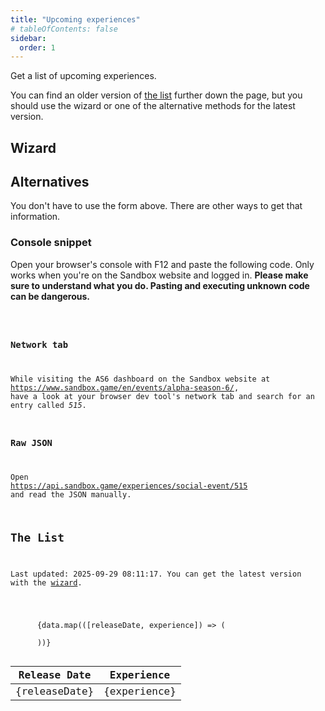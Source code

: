 ```yaml
---
title: "Upcoming experiences"
# tableOfContents: false
sidebar:
  order: 1
---
```



Get a list of upcoming experiences.

You can find an older version of [the list](#the-list) further down the page, but you should use the wizard or one of the alternative methods for the latest version.


## Wizard

<Wizard/>


## Alternatives

You don't have to use the form above. There are other ways to get that information.


### Console snippet

Open your browser's console with F12 and paste the following code. Only works when you're on the Sandbox website and logged in. **Please make sure to understand what you do. Pasting and executing unknown code can be dangerous.**

<Code code={snippet}/>


### Network tab

While visiting the AS6 dashboard on the Sandbox website at <a href="https://www.sandbox.game/en/events/alpha-season-6/" target="_blank" rel="noopener noreferrer">https://www.sandbox.game/en/events/alpha-season-6/</a>, have a look at your browser dev tool's network tab and search for an entry called *515*.


### Raw JSON

Open <a href="https://api.sandbox.game/experiences/social-event/515" target="_blank" rel="noopener noreferrer">https://api.sandbox.game/experiences/social-event/515</a> and read the JSON manually.


## The List

Last updated: 2025-09-29 08:11:17. You can get the latest version with the [wizard](#wizard).

<div class="bg-base-100 border border-base-content/15 rounded-box overflow-x-auto">
  <table class="table">
    <thead>
      <tr>
        <th>Release Date</th>
        <th>Experience</th>
      </tr>
    </thead>
    <tbody>
      {data.map(([releaseDate, experience]) => (
        <tr>
          <td>{releaseDate}</td>
          <td>{experience}</td>
        </tr>
      ))}
    </tbody>
  </table>
</div>
